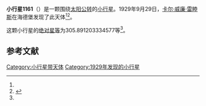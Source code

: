 {{Infobox planet
| bgcolour = #FFFFC0
| name = 1161 Thessalia
| symbol = 
| image = 
| caption = 
| discovery = yes
| discovery_ref = 
| discoverer = [[卡尔·威廉·雷睦斯|卡尔·威廉·雷睦斯]]
| discovery_site = [[海德堡|海德堡]] 
| discovered = 1929年9月29日
| designations = yes
| mp_name = 
| named_after = 
| alt_names = 1929 SF/ 1931 BB
| mp_category = [[主带小行星|主带小行星]]
| orbit_ref = <ref name="a">[http://ssd.jpl.nasa.gov/sbdb.cgi?sstr=1161 1161 Thessalia] {{Wayback|url=http://ssd.jpl.nasa.gov/sbdb.cgi?sstr=1161 |date=20140902135236 }}，小行星數據庫瀏覽器（JPL Small-Body Database Browser）－[[美国国家航空航天局|美国国家航空航天局]]喷气推进实验室</ref>
| epoch = 2456400.5 (2013年4月18日更新)
| aphelion = {{convert|3.445811573462355|AU|km|3|abbr=on|lk=out}}
| perihelion = {{convert|2.895820423270378|AU|km|3|abbr=on}}
| semimajor = {{convert|3.170815998366367|AU|km|3|abbr=on}}
| eccentricity = 0.086727068
| period = 2062.31494 [[日|日]]<br />5.65[[儒略年|儒略年]]
| avg_speed = 
| inclination = 9.375974427156406
| asc_node = 72.90478764116743
| mean_anomaly = 
| arg_peri = 305.891203334577
| satellites = 
| physical_characteristics = yes
| dimensions = 
| mass = 
| density = 
| surface_grav = 
| escape_velocity = 
| sidereal_day = 
| axial_tilt = 
| pole_ecliptic_lat = 
| pole_ecliptic_lon = 
| albedo = 
| temperatures= 
| temp_name1 = 
| mean_temp_1 = 
| max_temp_1 = 
| temp_name2 = 
| max_temp_2 = 
| spectral_type = 
| abs_magnitude = 305.891203334577
}}

'''小行星1161'''（{{lang-en|1161 Thessalia}}）是一颗围绕[[太阳|太阳]][[公转|公转]]的[[小行星|小行星]]。1929年9月29日，[[卡尔·威廉·雷睦斯|卡尔·威廉·雷睦斯]]在海德堡发现了此天体<ref name="a" /><ref>{{cite news|title=小行星列表|url=http://cfa-www.harvard.edu/iau/lists/NumberedMPs.txt|accessdate=2013-07-08|newspaper=哈佛大学|archive-date=2008-05-17|archive-url=https://web.archive.org/web/20080517010638/http://cfa-www.harvard.edu/iau/lists/NumberedMPs.txt|dead-url=no}}</ref>。

这颗小行星的[[绝对星等|绝对星等]]为305.891203334577等<ref name="a" />。

==参考文献==
{{reflist}}
{{Minor Planet Number|[[小行星1160|小行星1160]]|[[小行星1162|小行星1162]]}}

{{小天体}}

[[Category:小行星带天体|Category:小行星带天体]]
[[Category:1929年发现的小行星|Category:1929年发现的小行星]]

{{asteroid-stub}}